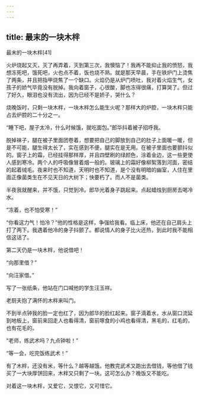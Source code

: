 ```yaml
---
---
---
```

title: 最末的一块木柈
---




最末的一块木柈[41]



火炉烧起又灭，灭了再弄着，灭到第三次，我懊恼了！我再不能抑止我的愤怒，我想冻死吧，饿死吧，火也点不着，饭也烧不熟。就是那天早晨，手在铁炉门上烫焦了两条，并且把指甲烧焦了一个缺口。火焰仍是从炉门喷吐，我对着火焰生气，女孩子的娇气毕竟没有脱掉。我向着窗子，心很酸，脚也冻得很痛，打算哭了。但过了好久，眼泪也没有流出，因为已经不是娇子，哭什么？

烧晚饭时，只剩一块木柈，一块木柈怎么能生火呢？那样大的炉腔，一块木柈只能占去炉腔的二十分之一。

“睡下吧，屋子太冷，什么时候饿，就吃面包。”郎华抖着被子招呼我。

脱掉袜子，腿在被子里面团卷着，想要把自己的脚放到自己的肚子上面暖一暖，但是不可能，腿生得太长了，实在感到不便，腿实在是无用。在被子里面也要颤抖似的。窗子上的霜，已经挂得那样厚，并且四壁刷的绿颜色，涂着金边，这一些更使人感到寒冷。两个人的呼吸像冒着烟一般的。玻璃上的霜好像柳絮落到河面，密结的起着绒毛。夜来时也不知道，天明时也不知道，是个没有明暗的幽室，人住在里面正像菌类生在不见天日的大树下；快要朽了。而人不是菌类。

半夜我就醒来，并不饿，只觉到冷。郎华光着身子跳起来。点起蜡烛到厨房去喝冷水。

“冻着，也不怕受寒！”

“你看这力气！怕冷？”他的性格是这样，争强给我看。临上床，他还在自己肩头上打了两下。我遇着他冷的身子抖颤了。都说情人的身子比火还热，到此时我不能相信这话了。

第二天仍是一块木柈，他说借吧！

“向那里借？”

“向汪家借。”

写了一张纸条，他站在门口喊他的学生汪玉祥。

老厨夫抱了满怀的木柈来叫门。

不到半点钟我的脸一定也红了，因为郎华的脸红起来。窗子滴着水，水从窗口流延到地板上，窗前来回走人也看得清，窗前啄食的小鸡也看得清，黑毛的，红毛的，也有花毛的。

“老师，练武术吗？九点钟啦！”

“等一会，吃完饭练武术！”

有了木柈，还没有米，等什么？越等越饿。他教完武术又跑出去借钱，等他借了钱买了一大块厚饼回来，木柈又只剩了一块。这可怎么办？晚饭又不能吃。

对着这一块木柈，又爱它，又恨它，又可惜它。